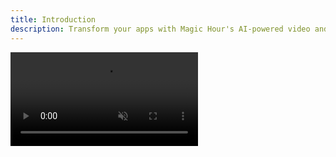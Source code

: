 ```yaml
---
title: Introduction
description: Transform your apps with Magic Hour's AI-powered video and image generation API.
---
```


<Frame>
  <video
    src="https://d28dkohlqf5vwj.cloudfront.net/landing/landing-page-sizzle-reel.webm"
    muted
    loop
    autoPlay
    playsInline
    className="rounded-lg"
  />
</Frame>

## Quick start

<CardGroup cols={2}>
  <Card title="Quick Start" icon="forward-fast" href="/get-started/quick-start">
    Generate your first image or video in minutes.
  </Card>
  <Card title="API Reference" icon="webhook" href="/api-reference">
    Explore the full API Reference to discover all available endpoints.
  </Card>
</CardGroup>
